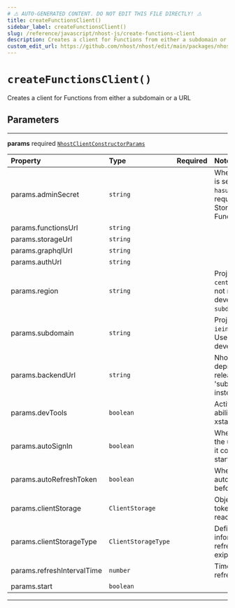```yaml
---
# ⚠️ AUTO-GENERATED CONTENT. DO NOT EDIT THIS FILE DIRECTLY! ⚠️
title: createFunctionsClient()
sidebar_label: createFunctionsClient()
slug: /reference/javascript/nhost-js/create-functions-client
description: Creates a client for Functions from either a subdomain or a URL
custom_edit_url: https://github.com/nhost/nhost/edit/main/packages/nhost-js/src/clients/functions.ts#L19
---
```


# `createFunctionsClient()`

Creates a client for Functions from either a subdomain or a URL

## Parameters

---

**<span className="parameter-name">params</span>** <span className="optional-status">required</span> [`NhostClientConstructorParams`](/reference/docgen/javascript/nhost-js/types/nhost-client-constructor-params)

| Property                                                                                               | Type                | Required | Notes                                                                                                                                    |
| :----------------------------------------------------------------------------------------------------- | :------------------ | :------: | :--------------------------------------------------------------------------------------------------------------------------------------- |
| <span className="parameter-name"><span className="light-grey">params.</span>adminSecret</span>         | `string`            |          | When set, the admin secret is sent as a header, `x-hasura-admin-secret`, for all requests to GraphQL, Storage, and Serverless Functions. |
| <span className="parameter-name"><span className="light-grey">params.</span>functionsUrl</span>        | `string`            |          |                                                                                                                                          |
| <span className="parameter-name"><span className="light-grey">params.</span>storageUrl</span>          | `string`            |          |                                                                                                                                          |
| <span className="parameter-name"><span className="light-grey">params.</span>graphqlUrl</span>          | `string`            |          |                                                                                                                                          |
| <span className="parameter-name"><span className="light-grey">params.</span>authUrl</span>             | `string`            |          |                                                                                                                                          |
| <span className="parameter-name"><span className="light-grey">params.</span>region</span>              | `string`            |          | Project region (e.g. `eu-central-1`) Project region is not required during local development (when `subdomain` is `localhost`)           |
| <span className="parameter-name"><span className="light-grey">params.</span>subdomain</span>           | `string`            |          | Project subdomain (e.g. `ieingiwnginwnfnegqwvdqwdwq`) Use `localhost` during local development                                           |
| <span className="parameter-name"><span className="light-grey">params.</span>backendUrl</span>          | `string`            |          | Nhost backend URL Will be deprecated in a future release. Please look at 'subdomain' and 'region' instead.                               |
| <span className="parameter-name"><span className="light-grey">params.</span>devTools</span>            | `boolean`           |          | Activate devTools e.g. the ability to connect to the xstate inspector                                                                    |
| <span className="parameter-name"><span className="light-grey">params.</span>autoSignIn</span>          | `boolean`           |          | When set to true, will parse the url on startup to check if it contains a refresh token to start the session with                        |
| <span className="parameter-name"><span className="light-grey">params.</span>autoRefreshToken</span>    | `boolean`           |          | When set to true, will automatically refresh token before it expires                                                                     |
| <span className="parameter-name"><span className="light-grey">params.</span>clientStorage</span>       | `ClientStorage`     |          | Object where the refresh token will be persisted and read locally.                                                                       |
| <span className="parameter-name"><span className="light-grey">params.</span>clientStorageType</span>   | `ClientStorageType` |          | Define a way to get information about the refresh token and its exipration date.                                                         |
| <span className="parameter-name"><span className="light-grey">params.</span>refreshIntervalTime</span> | `number`            |          | Time interval until token refreshes, in seconds                                                                                          |
| <span className="parameter-name"><span className="light-grey">params.</span>start</span>               | `boolean`           |          |                                                                                                                                          |

---
